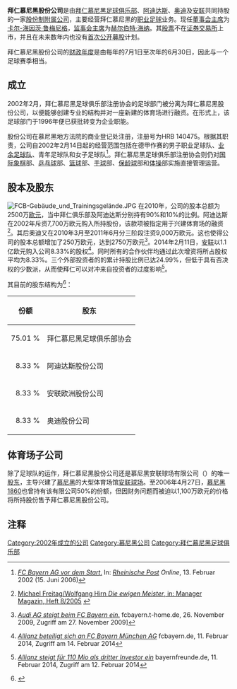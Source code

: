 {{Infobox company
|  company_name   = 拜仁慕尼黑股份公司
|  original_text  = {{lang|de|FC Bayern München AG}}
|  company_logo   = [[File:FC_Bayern_München_logo_(2017).svg|200px]] 
|  company_type   = [[股份公司|股份公司]]
|  foundation     = 2002年2月14日
|  location       = {{GER}}[[慕尼黑|慕尼黑]] 
|  chairman0     = [[卡尔-海因茨·鲁梅尼格|卡尔-海因茨·鲁梅尼格]]
|  industry       = [[足球|足球]]
|  revenue        = [[€|€]]3.322亿（2012年）<ref>{{de}}{{Cite web | url=http://www.fcbayern.telekom.de/media/native/pressemitteilungen/jahresabschluss_ag_11_12.pdf | title=Jahresabschluss der FC Bayern München AG | work=FC Bayern München AG | format=PDF; 85 kB | date=2012 | accessdate=2013-01-06 | archive-date=2013-03-19 | archive-url=https://web.archive.org/web/20130319103057/http://www.fcbayern.telekom.de/media/native/pressemitteilungen/jahresabschluss_ag_11_12.pdf | dead-url=no }}</ref>
|  num_employees  = 491（2010年）
|  homepage       = [http://www.fcbayern.de/ www.fcbayern.de]
}}
'''拜仁慕尼黑股份公司'''是由[[拜仁慕尼黑足球俱乐部|拜仁慕尼黑足球俱乐部]]、[[阿迪达斯|阿迪达斯]]、[[奥迪|奥迪]]及[[安联|安联]]共同持股的一家[[股份|股份制]][[附属公司|附属公司]]，主要经营拜仁慕尼黑的[[足球|职业足球]]业务。现任[[董事会主席|董事会主席]]为[[卡尔-海因茨·鲁梅尼格|卡尔-海因茨·鲁梅尼格]]，[[监事会|监事会主席]]为[[赫尔伯特·海纳|赫尔伯特·海纳]]。其[[股票|股票]]不在[[证券交易所|证券交易所]]上市，并且在未来数年内也没有[[首次公开募股|首次公开募股]]计划。

拜仁慕尼黑股份公司的[[财政年度|财政年度]]是由每年的7月1日至次年的6月30日，因此与一个足球赛季相当。

==成立==
2002年2月，拜仁慕尼黑足球俱乐部注册协会的足球部门被分离为拜仁慕尼黑股份公司，以便能够创建专业的结构并对一座新建的体育场进行融资。在形式上，该足球部门于1996年便已获批转变为企业职能。

股份公司在慕尼黑地方法院的商业登记处注册，注册号为HRB 140475。根据其职责，公司自2002年2月14日起的经营范围包括在德甲作赛的男子职业足球队、[[拜仁慕尼黑二队|业余足球队]]、青年足球队和女子足球队<ref>{{de}}[http://www.rp-online.de/public/article/nachrichten/fussball/315591 ''FC Bayern AG vor dem Start''.]{{Dead link|date=2018年9月 |bot=InternetArchiveBot |fix-attempted=yes }} In: ''[[Rheinische_Post|Rheinische Post]] Online'', 13. Februar 2002 (15. Juni 2006)</ref>。拜仁慕尼黑足球俱乐部注册协会则仍对[[国际象棋|国际象棋]]部、[[乒乓球|乒乓球]]部、[[篮球|篮球]]部、[[手球|手球]]部、[[保龄球|保龄球]]部和[[体操|体操]]部实施直接管理运营。

==股本及股东==
[[File:FCB-Gebäude_und_Trainingsgelände.JPG|thumb]]
在2010年，公司的股本总额为2500万[[欧元|欧元]]，当中拜仁俱乐部及阿迪达斯分别持有90%和10%的比例。阿迪达斯在2002年斥资7,700万欧元购入所持股份，该款项被指定用于兴建体育场的融资<ref>{{de}}[http://www.manager-magazin.de/magazin/artikel/0,2828,366060,00.html Michael Freitag/Wolfgang Hirn ''Die ewigen Meister'', in: Manager Magazin, Heft 8/2005] {{Wayback|url=http://www.manager-magazin.de/magazin/artikel/0,2828,366060,00.html |date=20120628140029 }}</ref>。其后奥迪又在2010年3月至2011年6月分三阶段注资9,000万欧元。这也使得公司的股本总额增加了250万欧元，达到2750万欧元<ref>{{de}}[http://www.fcbayern.t-home.de/de/aktuell/news/2009/21504.php ''Audi AG steigt beim FC Bayern ein''.] {{Wayback|url=http://www.fcbayern.t-home.de/de/aktuell/news/2009/21504.php |date=20110728043645 }} fcbayern.t-home.de, 26. November 2009, Zugriff am 27. November 2009]</ref>。2014年2月11日，[[安联|安联]]以1.1亿欧元购入公司8.33%的股权<ref>{{de}}[http://www.fcbayern.de/de/news/news/2014/erklaerung-allianz-beteiligt-sich-an-der-fc-bayern-muenchen-ag.php ''Allianz beteiligt sich an FC Bayern München AG''] {{webarchive|url=https://web.archive.org/web/20140221153959/http://www.fcbayern.de/de/news/news/2014/erklaerung-allianz-beteiligt-sich-an-der-fc-bayern-muenchen-ag.php |date=2014-02-21 }} fcbayern.de, 11. Februar 2014, Zugriff am 14. Februar 2014</ref>。同时所有的合作伙伴均通过此次增资将所占股权平均为8.33%。三个外部投资者的的累计持股比例已达24.99%，但低于具有否决权的少数派，从而使拜仁可以对冲来自投资者的过度影响<ref>{{de}}[http://www.bayernfreunde.de/2014/02/11/news/allianz-steigt-fuer-110-mio-als-dritter-investor-ein/ ''Allianz steigt für 110 Mio als dritter Investor ein''] {{webarchive|url=https://web.archive.org/web/20140222043410/http://www.bayernfreunde.de/2014/02/11/news/allianz-steigt-fuer-110-mio-als-dritter-investor-ein/ |date=2014-02-22 }} bayernfreunde.de, 11. Februar 2014, Zugriff am 12. Februar 2014</ref>。

其目前的股东结构为<ref>{{de}}{{Cite web | url=http://www.fcbayern.telekom.de/de/verein/ag/organe/index.php | title=fcbayern.de | date=2011-01-03 | access-date=2013-06-25 | archive-date=2013-05-28 | archive-url=https://web.archive.org/web/20130528144640/http://www.fcbayern.telekom.de/de/verein/ag/organe/index.php | dead-url=no }}</ref>：

{| class="wikitable"
! 份额
! 股东
|-
| align="right"|75.01 % || 拜仁慕尼黑足球俱乐部协会
|-
| align="right"|{{0}}8.33 % || 阿迪达斯股份公司
|-
| align="right"|{{0}}8.33 % || 安联欧洲股份公司
|-
| align="right"|{{0}}8.33 % || 奥迪股份公司
|}

==体育场子公司==
除了足球队的运作，拜仁慕尼黑股份公司还是慕尼黑安联球场有限公司（{{lang|de|Allianz Arena München Stadion GmbH}}）的唯一[[股东|股东]]，主导兴建了[[慕尼黑|慕尼黑]]的大型体育场馆[[安联球场_(慕尼黑)|安联球场]]。至2006年4月27日，[[慕尼黑1860|慕尼黑1860]]也曾持有该有限公司50%的份额，但因财务问题而被迫以1,100万欧元的价格将所持股份售予拜仁慕尼黑股份公司。

==注释==
{{reflist}}

{{Bayern Munich}}
[[Category:2002年成立的公司|Category:2002年成立的公司]]
[[Category:慕尼黑公司|Category:慕尼黑公司]]
[[Category:拜仁慕尼黑足球俱乐部|Category:拜仁慕尼黑足球俱乐部]]